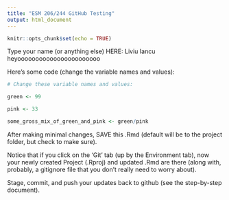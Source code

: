 ```yaml
---
title: "ESM 206/244 GitHub Testing"
output: html_document
---
```


```r
knitr::opts_chunk$set(echo = TRUE)
```

Type your name (or anything else) HERE: Liviu Iancu heyooooooooooooooooooooooo


Here's some code (change the variable names and values):
```r
# Change these variable names and values:

green <- 99

pink <- 33

some_gross_mix_of_green_and_pink <- green/pink


```

After making minimal changes, SAVE this .Rmd (default will be to the project folder, but check to make sure).

Notice that if you click on the 'Git' tab (up by the Environment tab), now your newly created Project (.Rproj) and updated .Rmd are there (along with, probably, a gitignore file that you don't really need to worry about).

Stage, commit, and push your updates back to github (see the step-by-step document).